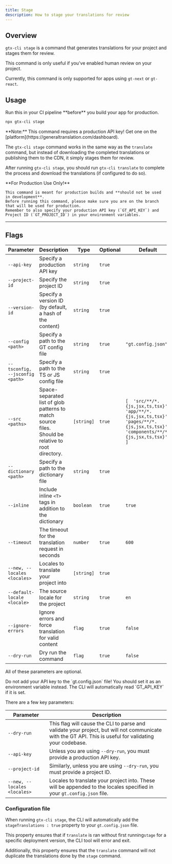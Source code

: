 ```yaml
---
title: Stage
description: How to stage your translations for review
---
```


## Overview

`gtx-cli stage` is a command that generates translations for your project and stages them for review.

This command is only useful if you've enabled human review on your project.

Currently, this command is only supported for apps using `gt-next` or `gt-react`.


## Usage

<Callout type="error">
    Run this in your CI pipeline **before** you build your app for production.
</Callout>

```bash
npx gtx-cli stage
```
<Callout type="info">
    **Note:**
    This command requires a production API key! Get one on the [platform](https://generaltranslation.com/dashboard).
</Callout>

The `gtx-cli stage` command works in the same way as the `translate` command, but instead of downloading the completed translations or publishing them to the CDN, it simply stages them for review.

After running `gtx-cli stage`, you should run `gtx-cli translate` to complete the process and download the translations (if configured to do so).

<Callout type="warn">
    **For Production Use Only!**

    This command is meant for production builds and **should not be used in development**.
    Before running this command, please make sure you are on the branch that will be used for production.
    Remember to also specify your production API key (`GT_API_KEY`) and Project ID (`GT_PROJECT_ID`) in your environment variables.
</Callout>


---

## Flags

| Parameter       | Description                                      | Type    | Optional | Default         |
|-----------------|--------------------------------------------------|---------|----------|-----------------|
| `--api-key`       | Specify a production API key                                | `string`  | `true`     |                 |
| `--project-id`    | Specify the project ID                                      | `string`  | `true`     |                 |
| `--version-id`    | Specify a version ID (by default, a hash of the content)    | `string`  | `true`     |                 |
| `--config <path>`| Specify a path to the GT config file                       | `string`  | `true`     | `"gt.config.json"`  |
| `--tsconfig, --jsconfig <path>`| Specify a path to the TS or JS config file | `string`  | `true`     |                 |
| `--src <paths>`   | Space-separated list of glob patterns to match source files. Should be relative to root directory.                     | `[string]`  | `true`     | `[  'src/**/*.{js,jsx,ts,tsx}', 'app/**/*.{js,jsx,ts,tsx}', 'pages/**/*.{js,jsx,ts,tsx}', 'components/**/*.{js,jsx,ts,tsx}', ]`           |
| `--dictionary <path>`    | Specify a path to the dictionary file                | `string`  | `true`     |                 |
| `--inline`        | Include inline `<T>` tags in addition to the dictionary     | `boolean` | `true`     | `true`            |
| `--timeout`       | The timeout for the translation request in seconds          | `number`  | `true`     | `600`              |
| `--new, --locales <locales>`| Locales to translate your project into            | `[string]`  | `true`     |                 |
| `--default-locale <locale>`| The source locale for the project                  | `string`  | `true`     |  `en`               |
| `--ignore-errors` | Ignore errors and force translation for valid content       | `flag` | `true`     | `false`           |
| `--dry-run`       | Dry run the command                                         | `flag` | `true`     | `false`           |

All of these parameters are optional.

<Callout type="warn">
    Do not add your API key to the `gt.config.json` file!
    You should set it as an environment variable instead. The CLI will automatically read `GT_API_KEY` if it is set.
</Callout>

There are a few key parameters:

| Parameter       | Description                                      |
|-----------------|--------------------------------------------------|
| `--dry-run` | This flag will cause the CLI to parse and validate your project, but will not communicate with the GT API. This is useful for validating your codebase.
| `--api-key` | Unless you are using `--dry-run`, you must provide a production API key.
| `--project-id` | Similarly, unless you are using `--dry-run`, you must provide a project ID.
| `--new, --locales <locales>` | Locales to translate your project into. These will be appended to the locales specified in your `gt.config.json` file.

### Configuration file

When running `gtx-cli stage`, the CLI will automatically add the `stageTranslations : true` property to your `gt.config.json` file.

This property ensures that if `translate` is ran without first running`stage` for a specific deployment version, 
the CLI tool will error and exit.

Additionally, this property ensures that the `translate` command will not duplicate the translations done by the `stage` command.